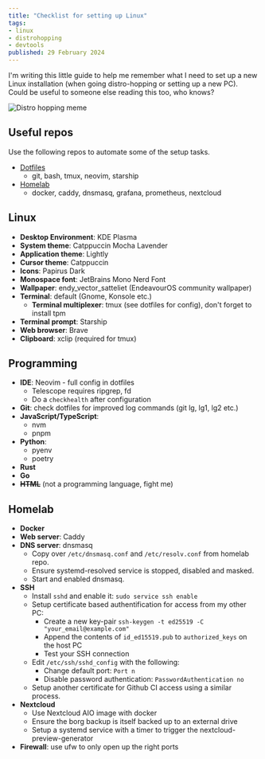 ```yaml
---
title: "Checklist for setting up Linux"
tags:
- linux
- distrohopping
- devtools
published: 29 February 2024
---
```


I'm writing this little guide to help me remember what I need to set up a new
Linux installation (when going distro-hopping or setting up a new PC).
Could be useful to someone else reading this too, who knows?

![Distro hopping meme](https://i.redd.it/wsjklof1klt21.jpg)

## Useful repos

Use the following repos to automate some of the setup tasks.
- [Dotfiles](https://github.com/syedtaqi95/.dotfiles)
  - git, bash, tmux, neovim, starship
- [Homelab](https://github.com/syedtaqi95/homelab)
  - docker, caddy, dnsmasq, grafana, prometheus, nextcloud

## Linux

- **Desktop Environment**: KDE Plasma
- **System theme**: Catppuccin Mocha Lavender
- **Application theme**: Lightly
- **Cursor theme**: Catppuccin
- **Icons**: Papirus Dark
- **Monospace font**: JetBrains Mono Nerd Font
- **Wallpaper**: endy_vector_satteliet (EndeavourOS community wallpaper)
- **Terminal**: default (Gnome, Konsole etc.)
  - **Terminal multiplexer**: tmux (see dotfiles for config), don't forget to 
  install tpm
- **Terminal prompt**: Starship
- **Web browser**: Brave
- **Clipboard**: xclip (required for tmux)

## Programming

- **IDE**: Neovim - full config in dotfiles
  - Telescope requires ripgrep, fd
  - Do a `checkhealth` after configuration
- **Git**: check dotfiles for improved log commands (git lg, lg1, lg2 etc.)
- **JavaScript/TypeScript**:
  - nvm
  - pnpm
- **Python**:
  - pyenv
  - poetry
- **Rust**
- **Go**
- ~~**HTML**~~ (not a programming language, fight me)

## Homelab

- **Docker**
- **Web server**: Caddy
- **DNS server**: dnsmasq
  - Copy over `/etc/dnsmasq.conf` and `/etc/resolv.conf` from homelab repo.
  - Ensure systemd-resolved service is stopped, disabled and masked.
  - Start and enabled dnsmasq.
- **SSH**
  - Install `sshd` and enable it: `sudo service ssh enable`
  - Setup certificate based authentification for access from my other PC:
    - Create a new key-pair `ssh-keygen -t ed25519 -C "your_email@example.com"`
    - Append the contents of `id_ed15519.pub` to `authorized_keys` on the host PC
    - Test your SSH connection
  - Edit `/etc/ssh/sshd_config` with the following:
    - Change default port: `Port n`
    - Disable password authentication: `PasswordAuthentication no`
  - Setup another certificate for Github CI access using a similar process.
- **Nextcloud**
  - Use Nextcloud AIO image with docker
  - Ensure the borg backup is itself backed up to an external drive 
  - Setup a systemd service with a timer to trigger the nextcloud-preview-generator
- **Firewall**: use ufw to only open up the right ports
